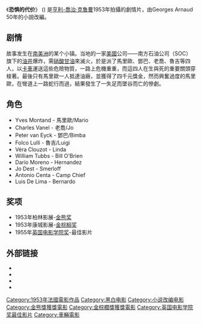 {{Infobox Film
| name=恐惧的代价<br />(Le Salaire de la peur)
| image= The Wages of Fear.jpg
| caption= 英文海报
| director=[[亨利-乔治·克鲁曹|亨利-乔治·克鲁曹]]
| producer=Raymond Borderie
| writer=[[Georges_Arnaud|Georges Arnaud]]<br />[[Henri-Georges_Clouzot|Henri-Georges Clouzot]]
| starring=[[伊夫·蒙当|伊夫·蒙当]]<br />[[Charles_Vanel|Charles Vanel]]<br />[[Peter_van_Eyck|Peter van Eyck]]<br />[[Antonio_Centa|Antonio Centa]]
| music=[[Georges_Auric|Georges Auric]]
| cinematography = Armand Thirard
| editing = Madeleine Gug<br />Etiennette Muse<br />Henri Rust
| distributor=
| released={{flagicon|France}} 1953年4月22日<br />{{flagicon|USA}} 1955年2月16日
| runtime=147 分钟
| country = {{FRA}}
| language=法语
| movie_series_label=
| movie_series=
| awards=
| budget=
}}
《'''恐惧的代价'''》 ({{lang-fr|'''Le Sa​​laire de la peur'''}}) 是[[亨利-喬治·克魯曹|亨利-喬治·克魯曹]]1953年拍攝的劇情片，由Georges Arnaud 50年的小說改編。

== 剧情 ==
故事发生在[[南美洲|南美洲]]的某个小镇。当地的一家[[美國|美國]]公司——南方石油公司（SOC）旗下的[[油井|油井]]爆炸，需[[硝酸甘油|硝酸甘油]]來滅火，於是派了馬里歐、鄧巴、老喬、魯吉等四人，以[[卡車|卡車]]運送這些危險物質，一路上危機重重，而這四人在生與死的重要關頭穿梭著。最後只有馬里歐一人抵達油廠，並獲得了四千元獎金，然而興奮過度的馬里歐，在彎道上一路蛇行而過，結果發生了一失足而墜谷而亡的慘劇。

== 角色 ==
*Yves Montand - 馬里歐/Mario
*Charles Vanel - 老喬/Jo
*Peter van Eyck - 鄧巴/Bimba
*Folco Lulli - 魯吉/Luigi
*Véra Clouzot - Linda
*William Tubbs - Bill O'Brien
*Darío Moreno - Hernandez
*Jo Dest - Smerloff
*Antonio Centa - Camp Chief
*Luis De Lima - Bernardo

== 奖项 ==
*1953年柏林影展-[[金熊奖|金熊奖]]
*1953年康城影展-[[金棕榈奖|金棕榈奖]]
*1955年[[英国电影学院奖|英国电影学院奖]]-最佳影片

== 外部链接 ==
* {{IMDb title|0046268}}
* {{Allmovie title|53139}}
* {{douban|1299932}}
* {{rotten-tomatoes|wages_of_fear}}

{{金熊獎得獎作品}}
{{金棕櫚獎}}
{{英国电影学院奖最佳影片}}
{{蓝丝带奖最佳外语片}}
{{Authority control}}
{{DEFAULTSORT:Wages Of Fear}}
[[Category:1953年法國電影作品|Category:1953年法國電影作品]]
[[Category:黑白电影|Category:黑白电影]]
[[Category:小说改编电影|Category:小说改编电影]]
[[Category:金熊獎獲獎電影|Category:金熊獎獲獎電影]]
[[Category:金棕櫚獎獲獎電影|Category:金棕櫚獎獲獎電影]]
[[Category:英国电影学院奖最佳影片|Category:英国电影学院奖最佳影片]]
[[Category:車輛電影|Category:車輛電影]]